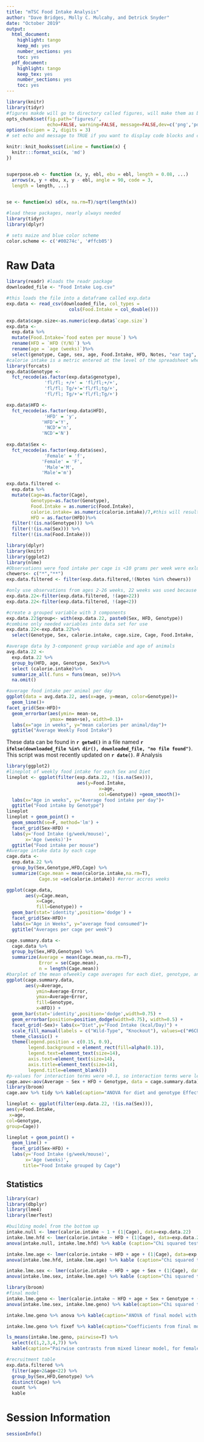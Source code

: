 ```yaml
---
title: "mTSC Food Intake Analysis"
author: "Dave Bridges, Molly C. Mulcahy, and Detrick Snyder"
date: "October 2019"
output:
  html_document:
    highlight: tango
    keep_md: yes
    number_sections: yes
    toc: yes
  pdf_document:
    highlight: tango
    keep_tex: yes
    number_sections: yes
    toc: yes
---
```


```r
library(knitr)
library(tidyr)
#figures makde will go to directory called figures, will make them as both png and pdf files 
opts_chunk$set(fig.path='figures/',
               echo=FALSE, warning=FALSE, message=FALSE,dev=c('png','pdf'))
options(scipen = 2, digits = 3)
# set echo and message to TRUE if you want to display code blocks and code output respectively

knitr::knit_hooks$set(inline = function(x) {
  knitr:::format_sci(x, 'md')
})


superpose.eb <- function (x, y, ebl, ebu = ebl, length = 0.08, ...)
  arrows(x, y + ebu, x, y - ebl, angle = 90, code = 3,
  length = length, ...)

  
se <- function(x) sd(x, na.rm=T)/sqrt(length(x))

#load these packages, nearly always needed
library(tidyr)
library(dplyr)

# sets maize and blue color scheme
color.scheme <- c('#00274c', '#ffcb05')
```


# Raw Data

```r
library(readr) #loads the readr package
downloaded_file <- "Food Intake Log.csv"

#this loads the file into a dataframe called exp.data 
exp.data <- read_csv(downloaded_file, col_types = 
                       cols(Food.Intake = col_double()))
                      
exp.data$cage.size<-as.numeric(exp.data$`cage.size`)
exp.data <-
  exp.data %>%
  mutate(Food.Intake=`food eaten per mouse`) %>%
  rename(HFD = `HFD (Y/N)`) %>%
  rename(age = `age (weeks)`)%>%
  select(genotype, Cage, sex, age, Food.Intake, HFD, Notes, "ear tag", "calorie.intake", cage.size)
#calorie intake is a metric entered at the level of the spreadsheet where the calories eaten per cage is divided by the number of animals in each cage and multiplied by the utilizable energy in each diet (HFD= 4.73 kcal/g, NCD=2.91 kcal/g).
library(forcats)
exp.data$Genotype <- 
  fct_recode(as.factor(exp.data$genotype), 
              'fl/fl; +/+' = 'fl/fl;+/+',
              'fl/fl; Tg/+'='fl/fl;tg/+',
              'fl/fl; Tg/+'='fl/fl;Tg/+')

exp.data$HFD <- 
  fct_recode(as.factor(exp.data$HFD), 
              'HFD' = 'y',
             'HFD'='Y',
              'NCD'='n',
             'NCD'='N')
 
exp.data$Sex <- 
  fct_recode(as.factor(exp.data$sex), 
              'Female' = 'f',
             'Female' = 'F',
              'Male'='M',
             'Male'='m')

exp.data.filtered <- 
  exp.data %>% 
  mutate(Cage=as.factor(Cage),
         Genotype=as.factor(Genotype),
         Food.Intake = as.numeric(Food.Intake),
         calorie.intake= as.numeric(calorie.intake)/7,#this will result in food intake being an average daily metric
         HFD = as.factor(HFD))%>%
  filter(!(is.na(Genotype))) %>%
  filter(!(is.na(Sex))) %>%
  filter(!(is.na(Food.Intake)))
```


```r
library(dplyr)
library(knitr)
library(ggplot2)
library(nlme) 
#Observations were food intake per cage is <10 grams per week were exluded as it indicated that animal technicians have added food without the lab's knowlegde. Food intake >60 grams per week were noted to have either minor '*' or major'**'food shredding during measurement of food data. These were excluded for making food intake artificially much higher than what was consumed. 
chewers<- c("*","**")
exp.data.filtered <- filter(exp.data.filtered,!(Notes %in% chewers))

#only use observations from ages 2-26 weeks, 22 weeks was used because compared to 12,16, and 25 weeks, this provided the clearest figures of patterns for food intake
exp.data.22<-filter(exp.data.filtered, !(age>22))
exp.data.22<-filter(exp.data.filtered, !(age<2))

#create a grouped variable with 3 components
exp.data.22$group<- with(exp.data.22, paste0(Sex, HFD, Genotype))
#combine only needed variables into data set for use
exp.data.22<-exp.data.22%>%
  select(Genotype, Sex, calorie.intake, cage.size, Cage, Food.Intake, `ear tag`, age, HFD, group)

#average data by 3-component group variable and age of animals
avg.data.22 <-
  exp.data.22 %>%
  group_by(HFD, age, Genotype, Sex)%>%
  select (calorie.intake)%>%
  summarize_all(.funs = funs(mean, se))%>%
  na.omit()
```

```r
#average food intake per animal per day
ggplot(data = avg.data.22, aes(x=age, y=mean, color=Genotype))+
  geom_line()+
facet_grid(Sex~HFD)+
  geom_errorbar(aes(ymin= mean-se,
                ymax= mean+se), width=0.1)+
  labs(x="age in weeks", y="mean calories per animal/day")+
  ggtitle("Average Weekly Food Intake")
```
These data can be found in **`r getwd()`** in a file named **`r ifelse(downloaded_file %in% dir(), downloaded_file, "no file found")`**.  This script was most recently updated on **`r date()`**.
# Analysis

```r
library(ggplot2)
#lineplot of weekly food intake for each Sex and Diet
lineplot <- ggplot(filter(exp.data.22, !(is.na(Sex))), 
                          aes(y=Food.Intake,
                                  x=age,
                                  col=Genotype)) +geom_smooth()+
  labs(x="Age in weeks", y="Average food intake per day")+
  ggtitle("Food intake by Genotype")
lineplot
lineplot + geom_point() +
  geom_smooth(se=F, method='lm') +
  facet_grid(Sex~HFD) +
  labs(y='Food Intake (g/week/mouse)',
       x='Age (weeks)')+
  ggtitle("Food intake per mouse")
#Average intake data by each cage
cage.data <-
  exp.data.22 %>%
  group_by(Sex,Genotype,HFD,Cage) %>%
  summarize(Cage.mean = mean(calorie.intake,na.rm=T),
            Cage.se =se(calorie.intake)) #error accros weeks

ggplot(cage.data,
       aes(y=Cage.mean,
           x=Cage,
           fill=Genotype)) +
  geom_bar(stat='identity',position='dodge') +
  facet_grid(Sex~HFD)+
  labs(x="Age in Weeks", y="average food consumed")+
  ggtitle("Averages per cage per week")

cage.summary.data <-
  cage.data %>%
  group_by(Sex,HFD,Genotype) %>%
  summarize(Average = mean(Cage.mean,na.rm=T),
            Error = se(Cage.mean),
            n = length(Cage.mean))
#barplot of the mean ofweekly cage averages for each diet, genotype, and sex 
ggplot(cage.summary.data,
       aes(y=Average,
           ymin=Average-Error,
           ymax=Average+Error,
           fill=Genotype,
           x=HFD)) +
  geom_bar(stat='identity',position='dodge',width=0.75) +
  geom_errorbar(position=position_dodge(width=0.75), width=0.5) +
  facet_grid(~Sex)+ labs(x="Diet",y="Food Intake (kcal/Day)") +
  scale_fill_manual(labels = c("Wild-Type", "Knockout"), values=c("#6CBE45","#FAC917")) +
  theme_classic() +
  theme(legend.position = c(0.15, 0.9),
        legend.background = element_rect(fill=alpha(0.1)),
        legend.text=element_text(size=14),
        axis.text=element_text(size=14),
        axis.title=element_text(size=14),
        legend.title=element_blank())
#p-values for interaction terms were >0.1, so interaction terms were left out of final analysis
cage.aov<-aov(Average ~ Sex + HFD + Genotype, data = cage.summary.data)
library(broom)
cage.aov %>% tidy %>% kable(caption="ANOVA for diet and genotype Effects on averaged food intake")

```



```r
lineplot <- ggplot(filter(exp.data.22, !(is.na(Sex))),
aes(y=Food.Intake,
 x=age,
col=Genotype,
group=Cage))

lineplot + geom_point() +
  geom_line() +
  facet_grid(Sex~HFD) +
  labs(y='Food Intake (g/week/mouse)',
       x='Age (weeks)',
      title="Food Intake grouped by Cage")
```




## Statistics

```r
library(car)
library(dbplyr)
library(lme4)
library(lmerTest)

#building model from the bottom up
intake.null <- lmer(calorie.intake ~ 1 + (1|Cage), data=exp.data.22)
intake.lme.hfd <- lmer(calorie.intake ~ HFD + (1|Cage), data=exp.data.22)
anova(intake.null, intake.lme.hfd) %>% kable (caption="Chi squared test comparing a model with and without diet as a covariate") #Diet assignment will be included in final model

intake.lme.age <- lmer(calorie.intake ~ HFD + age + (1|Cage), data=exp.data.22)
anova(intake.lme.hfd, intake.lme.age) %>% kable (caption="Chi squared test comparing a model with age and HFD to a model with HFD") #age will be inlcuded in final model 

intake.lme.sex <- lmer(calorie.intake ~ HFD + age + Sex + (1|Cage), data=exp.data.22) 
anova(intake.lme.sex, intake.lme.age) %>% kable (caption="Chi squared test comparing a model with age and HFD those and sex as a covariate") #Although sex isn't significant, it will be included in the final model, as it was part of the research question

library(broom)
#final model
intake.lme.geno <- lmer(calorie.intake ~ HFD + age + Sex + Genotype + (1|Cage), data=exp.data.22) 
anova(intake.lme.sex, intake.lme.geno) %>% kable(caption="Chi squared test for effect of genotype in a model with age, diet and sex as covariates.  This is the final model used.")

intake.lme.geno %>% anova %>% kable(caption="ANOVA of final model with coefficient p-values") #Statistical significance of the final model

intake.lme.geno %>% fixef %>% kable(caption="Coefficients from final model") #generates the effect estimates of the full model

ls_means(intake.lme.geno, pairwise=T) %>% 
  select(c(1,2,3,4,7)) %>% 
  kable(caption="Pairwise contrasts from mixed linear model, for females on NCD.  The random effect is the cage.",row.names=F)
```

```r
#recruitment table
exp.data.filtered %>% 
  filter(age>2&age<22) %>%
  group_by(Sex,HFD,Genotype) %>%
  distinct(Cage) %>%
  count %>%
  kable
```


# Session Information

```r
sessionInfo()
```